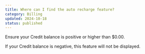 ```yaml
---
title: Where can I find the auto recharge feature?
category: Billing
updated: 2024-10-18
status: published
---
```



Ensure your Credit balance is positive or higher than $0.00. 

If your Credit balance is negative, this feature will not be displayed.
